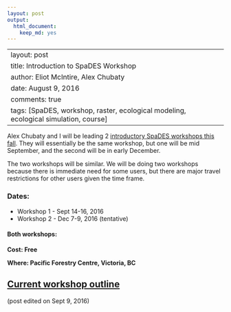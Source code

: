 ```yaml
---
layout: post
output:
  html_document:
    keep_md: yes
---
```

---
layout: post
title: Introduction to SpaDES Workshop
author: Eliot McIntire, Alex Chubaty
date: August 9, 2016
comments: true
tags: [SpaDES, workshop, raster, ecological modeling, ecological simulation, course]
---

Alex Chubaty and I will be leading 2 [introductory SpaDES workshops this fall](http://rpubs.com/PredictiveEcology/SpaDES-Intro-Outline). They will essentially be the same workshop, but one will be mid September, and the second will be in early December. 

The two workshops will be similar. We will be doing two workshops because there is immediate need for some users, but there are major travel restrictions for other users given the time frame.

### Dates: 

- Workshop 1 - Sept 14-16, 2016
- Workshop 2 - Dec 7-9, 2016 (tentative)

#### Both workshops:

**Cost: Free**

**Where: Pacific Forestry Centre, Victoria, BC**

## [Current workshop outline](http://rpubs.com/PredictiveEcology/SpaDES-Intro-Outline)

(post edited on Sept 9, 2016)

